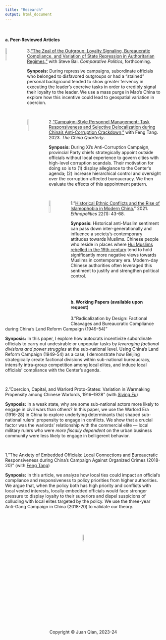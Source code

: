 ```yaml
---
title: "Research"
output: html_document
---
```


<br>

#### **a. Peer-Reviewed Articles**

<img src="cpjournal.png" style="width:10%; margin-right: 20px" align="left">

3.["The Zeal of the Outgroup: Loyalty Signaling, Bureaucratic Compliance, and Variation of State Repression in Authoritarian Regimes,"](http://dx.doi.org/10.2139/ssrn.3988399) with Steve Bai. *Comparative Politics*, forthcoming.

**Synposis:** During repressive campaigns, subordinate officials who belonged to disfavored outgroups or had a "stained" personal background tended to show greater fervency in executing the leader's coercive tasks in order to credibly signal their loyalty to the leader. We use a mass purge in Mao's China to explore how this incentive could lead to geospatial variation in coercion.

<br>

<img src="chinaquarterly.jpg" style="width:10%; margin-right: 20px" align="left">

2.["Campaign-Style Personnel Management: Task Responsiveness and Selective Delocalization during China's Anti-Corruption Crackdown,"](https://doi.org/10.1017/S0305741023000644) with Feng Tang. 2023. *The China Quarterly*. 

**Synposis:** During Xi's Anti-Corruption Campaign, provincial Party chiefs strategically appoint outside officials without local experience to govern cities with high-level corruption scandals. Their motivation for doing so is to (1) display allegiance to the Center's agenda; (2) increase hierarchical control and oversight over the corruption-affected bureaucracy. We then evaluate the effects of this appointment pattern.

<br>

<img src="ethnopolitics.jpeg" style="width:10%; margin-right: 20px" align="left">

1."[Historical Ethnic Conflicts and the Rise of Islamophobia in Modern China.](https://doi.org/10.1080/17449057.2021.2001954)" 2021. *Ethnopolitics* 22(1): 43-68.

**Synposis:** Historical anti-Muslim sentiment can pass down inter-generationally and influence a society's contemporary attitudes towards Muslims. Chinese people who reside in places where [Hui Muslims rebelled in the 19th century](https://en.wikipedia.org/wiki/Dungan_Revolt_(1862%E2%80%931877)) tend to hold significantly more negative views towards Muslims in contemporary era. Modern-day Chinese authorities often leveraged this sentiment to justify and strengthen political control.

<br>
<br>

#### **b. Working Papers (available upon request)**

3."Radicalization by Design: Factional Cleavages and Bureaucratic Compliance during China’s Land Reform Campaign (1949-54)"

**Synposis:** In this paper, I explore how autocrats incentivize subordinate officials to carry out undesirable or unpopular tasks by *leveraging factional divisions and power struggles* at the sub-national level. Using China's Land Reform Campaign (1949-54) as a case, I demonstrate how Beijing strategically create factional divisions within sub-national bureaucracy, intensify intra-group competition among local elites, and induce local officials' compliance with the Center's agenda.

<br>

2."Coercion, Capital, and Warlord Proto-States: Variation in Warmaking Propensity among Chinese Warlords, 1916–1928" (with [Siying Fu](https://sociology.wisc.edu/staff/fu-siying/))

**Synposis:** In a weak state, why are some sub-national actors more likely to engage in civil wars than others? In this paper, we use the Warlord Era (1916-28) in China to explore underlying determinants that shaped sub-national rulers' propensity to engage in conflicts. We show that a crucial factor was the warlords' relationship with the commercial elite --- local military rulers who were *more fiscally dependent* on the urban business community were less likely to engage in belligerent behavior.

<br>

1."The Anxiety of Embedded Officials: Local Connections and Bureaucratic Responsiveness during China's Campaign Against Organized Crimes (2018-20)" (with [Feng Tang](http://sir.uibe.edu.cn/szdw/zzxx/tf/index.htm))

**Synposis:** In this article, we analyze how local ties could impact an official’s compliance and responsiveness to policy priorities from higher authorities. We argue that, when the policy both has high priority and conflicts with local vested interests, locally embedded officials would face stronger pressure to display loyalty to their superiors and dispel suspicions of colluding with local elites targeted by the policy. We use the three-year Anti-Gang Campaign in China (2018-20) to validate our theory.


<br>
<br>
<br>
<br>
<center> <img src="juan_logo.png" style="width:7.5%">
<br>
<center> Copyright © Juan Qian, 2023-24